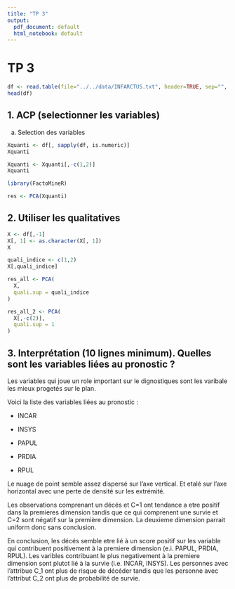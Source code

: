 ```yaml
---
title: "TP 3"
output:
  pdf_document: default
  html_notebook: default
---
```


# TP 3

```r
df <- read.table(file="../../data/INFARCTUS.txt", header=TRUE, sep="", stringsAsFactors=FALSE)
head(df)
```

## 1. ACP (selectionner les variables)

(a) Selection des variables

```r
Xquanti <- df[, sapply(df, is.numeric)]
Xquanti
```

```r
Xquanti <- Xquanti[,-c(1,2)]
Xquanti
```

```r
library(FactoMineR)
```

```r
res <- PCA(Xquanti)
```

## 2. Utiliser les qualitatives

```r
X <- df[,-1]
X[, 1] <- as.character(X[, 1])
X
```

```r
quali_indice <- c(1,2)
X[,quali_indice]
```

```r
res_all <- PCA(
  X,
  quali.sup = quali_indice
)
```

```r
res_all_2 <- PCA(
  X[,-c(2)],
  quali.sup = 1
)
```

## 3. Interprétation (10 lignes minimum). Quelles sont les variables liées au pronostic ?

Les variables qui joue un role important sur le dignostiques sont les varibale les mieux progetés sur le plan.

Voici la liste des variables liées au pronostic :

-   INCAR

-   INSYS

-   PAPUL

-   PRDIA

-   RPUL

Le nuage de point semble assez dispersé sur l'axe vertical. Et etalé sur l'axe horizontal avec une perte de densité sur les extrémité.

Les observations comprenant un décés et C=1 ont tendance a etre positif dans la premieres dimension tandis que ce qui comprenent une survie et C=2 sont négatif sur la première dimension. La deuxieme dimension parrait uniform donc sans conclusion.

En conclusion, les décés semble etre lié à un score positif sur les variable qui contribuent positivement à la premiere dimension (e.i. PAPUL, PRDIA, RPUL). Les varibles contribuant le plus negativement à la premiere dimension sont plutot lié à la survie (i.e. INCAR, INSYS). Les personnes avec l'attribue C_1 ont plus de risque de décéder tandis que les personne avec l'attribut C_2 ont plus de probabilité de survie.
